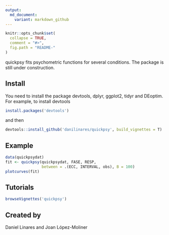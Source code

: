```yaml
---
output:
  md_document:
    variant: markdown_github
---
```


<!-- README.md is generated from README.Rmd. Please edit that file -->

```r
knitr::opts_chunk$set(
  collapse = TRUE,
  comment = "#>",
  fig.path = "README-"
)
```


quickpsy fits psychometric functions for several conditions. The package is 
still under construction. 

## Install

You need to install the package devtools, dplyr, ggplot2, tidyr and DEoptim. 
For example, to install devtools

```R
install.packages('devtools')
```

and then 

```R
devtools::install_github('danilinares/quickpsy', build_vignettes = T)
```

## Example

```R
data(quickpsydat)
fit <- quickpsy(quickpsydat, FASE, RESP,
                between = .(ECC, INTERVAL, obs), B = 100)
plotcurves(fit)
```

## Tutorials

```R
browseVignettes('quickpsy')
```

## Created by 
Daniel Linares and Joan López-Moliner
